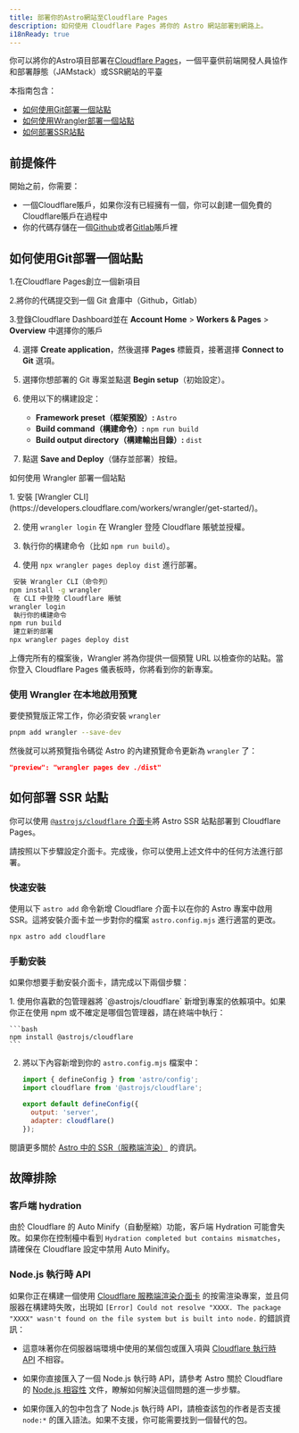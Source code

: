 ```yaml
---
title: 部署你的Astro網站至Cloudflare Pages
description: 如何使用 Cloudflare Pages 將你的 Astro 網站部署到網路上。
i18nReady: true
---
```


你可以將你的Astro項目部署在[Cloudflare Pages](https://pages.cloudflare.com/)，一個平臺供前端開發人員協作和部署靜態（JAMstack）或SSR網站的平臺

本指南包含：

- [如何使用Git部署一個站點](#如何使用Git部署一個站點)
- [如何使用Wrangler部署一個站點](#如何使用Wrangler部署一個站點)
- [如何部署SSR站點](#如何部署SSR站點)

## 前提條件

開始之前，你需要：

- 一個Cloudflare賬戶，如果你沒有已經擁有一個，你可以創建一個免費的Cloudflare賬戶在過程中
- 你的代碼存儲在一個[Github](https://github.com/)或者[Gitlab](https://about.gitlab.com/)賬戶裡

## 如何使用Git部署一個站點

<steps>
1.在Cloudflare Pages創立一個新項目

2.將你的代碼提交到一個 Git 倉庫中（Github，Gitlab）

3.登錄Cloudflare Dashboard並在 **Account Home** > **Workers & Pages** > **Overview** 中選擇你的賬戶

4. 選擇 **Create application**，然後選擇 **Pages** 標籤頁，接著選擇 **Connect to Git** 選項。

5. 選擇你想部署的 Git 專案並點選 **Begin setup**（初始設定）。

6. 使用以下的構建設定：

    - **Framework preset（框架預設）:** `Astro`
    - **Build command（構建命令）:** `npm run build`
    - **Build output directory（構建輸出目錄）:** `dist`

7. 點選 **Save and Deploy**（儲存並部署）按鈕。
</Steps>

 如何使用 Wrangler 部署一個站點

<Steps>
1. 安裝 [Wrangler CLI](https://developers.cloudflare.com/workers/wrangler/get-started/)。

2. 使用 `wrangler login` 在 Wrangler 登陸 Cloudflare 賬號並授權。

3. 執行你的構建命令（比如 `npm run build`）。

4. 使用 `npx wrangler pages deploy dist` 進行部署。
</Steps>

```bash
 安裝 Wrangler CLI（命令列）
npm install -g wrangler
 在 CLI 中登陸 Cloudflare 賬號
wrangler login
 執行你的構建命令
npm run build
 建立新的部署
npx wrangler pages deploy dist
```

上傳完所有的檔案後，Wrangler 將為你提供一個預覽 URL 以檢查你的站點。當你登入 Cloudflare Pages 儀表板時，你將看到你的新專案。

### 使用 Wrangler 在本地啟用預覽

要使預覽版正常工作，你必須安裝 `wrangler`

```bash
pnpm add wrangler --save-dev
```

然後就可以將預覽指令碼從 Astro 的內建預覽命令更新為 `wrangler` 了：

```json title="package.json"
"preview": "wrangler pages dev ./dist"
```

## 如何部署 SSR 站點

你可以使用 [`@astrojs/cloudflare` 介面卡](/zh-cn/guides/integrations-guide/cloudflare/)將 Astro SSR 站點部署到 Cloudflare Pages。

請按照以下步驟設定介面卡。完成後，你可以使用上述文件中的任何方法進行部署。

### 快速安裝

使用以下 `astro add` 命令新增 Cloudflare 介面卡以在你的 Astro 專案中啟用 SSR。這將安裝介面卡並一步對你的檔案 `astro.config.mjs` 進行適當的更改。

```bash
npx astro add cloudflare
```

### 手動安裝

如果你想要手動安裝介面卡，請完成以下兩個步驟：

<Steps>
1. 使用你喜歡的包管理器將 `@astrojs/cloudflare` 新增到專案的依賴項中。如果你正在使用 npm 或不確定是哪個包管理器，請在終端中執行：

    ```bash
    npm install @astrojs/cloudflare
    ```

2. 將以下內容新增到你的 `astro.config.mjs` 檔案中：

    ```js title="astro.config.mjs" ins={2, 5-6}
    import { defineConfig } from 'astro/config';
    import cloudflare from '@astrojs/cloudflare';

    export default defineConfig({
      output: 'server',
      adapter: cloudflare()
    });
    ```
</Steps>

<ReadMore>閱讀更多關於 [Astro 中的 SSR（服務端渲染）](/zh-cn/guides/server-side-rendering/) 的資訊。</ReadMore>

## 故障排除

### 客戶端 hydration

由於 Cloudflare 的 Auto Minify（自動壓縮）功能，客戶端 Hydration 可能會失敗。如果你在控制檯中看到 `Hydration completed but contains mismatches`，請確保在 Cloudflare 設定中禁用 Auto Minify。

### Node.js 執行時 API

如果你正在構建一個使用 [Cloudflare 服務端渲染介面卡](/zh-cn/guides/integrations-guide/cloudflare/) 的按需渲染專案，並且伺服器在構建時失敗，出現如 `[Error] Could not resolve "XXXX. The package "XXXX" wasn't found on the file system but is built into node.` 的錯誤資訊：

- 這意味著你在伺服器端環境中使用的某個包或匯入項與 [Cloudflare 執行時 API](https://developers.cloudflare.com/workers/runtime-apis/nodejs/) 不相容。

- 如果你直接匯入了一個 Node.js 執行時 API，請參考 Astro 關於 Cloudflare 的 [Node.js 相容性](/zh-cn/guides/integrations-guide/cloudflare/#nodejs-相容性) 文件，瞭解如何解決這個問題的進一步步驟。

- 如果你匯入的包中包含了 Node.js 執行時 API，請檢查該包的作者是否支援 `node:*` 的匯入語法。如果不支援，你可能需要找到一個替代的包。
